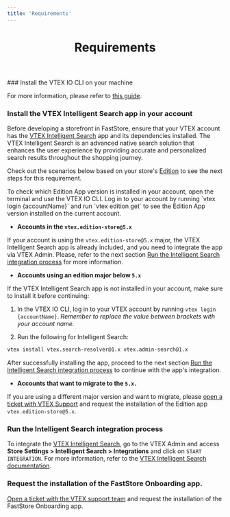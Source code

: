 ```yaml
---
title: 'Requirements'
---
```



<header>

# Requirements

</header>

<Steps>
### Install the VTEX IO CLI on your machine

For more information, please refer to [this guide](https://developers.vtex.com/vtex-developer-docs/docs/vtex-io-documentation-vtex-io-cli-installation-and-command-reference).

### Install the VTEX Intelligent Search app in your account

Before developing a storefront in FastStore, ensure that your VTEX account has the [VTEX Intelligent Search](https://help.vtex.com/tracks/vtex-intelligent-search) app and its dependencies installed. The VTEX Intelligent Search is an advanced native search solution that enhances the user experience by providing accurate and personalized search results throughout the shopping journey.

Check out the scenarios below based on your store's [Edition](https://developers.vtex.com/docs/guides/vtex-io-documentation-edition-app) to see the next steps for this requirement.

<Callout type="info" emoji="ℹ️">
  To check which Edition App version is installed in your account, open the terminal and use the VTEX IO CLI. Log in to your account by running `vtex login {accountName}` and run `vtex edition get` to see the Edition App version installed on the current account.
</Callout>

- **Accounts in the `vtex.edition-store@5.x`**

If your account is using the `vtex.edition-store@5.x` major, the VTEX Intelligent Search app is already included, and you need to integrate the app via VTEX Admin. Please, refer to the next section [Run the Intelligent Search integration process](#run-the-intelligent-search-integration-process) for more information.

- **Accounts using an edition major below `5.x`**

If the VTEX Intelligent Search app is not installed in your account, make sure to install it before continuing:


1. In the VTEX IO CLI, log in to your VTEX account by running `vtex login {accountName}`. *Remember to replace the value between brackets with your account name.*

2. Run the following for Intelligent Search:

```bash
vtex install vtex.search-resolver@1.x vtex.admin-search@1.x
```
After successfully installing the app, proceed to the next section [Run the Intelligent Search integration process](#run-the-intelligent-search-integration-process) to continue with the app's integration.

- **Accounts that want to migrate to the `5.x.`** 

If you are using a different major version and want to migrate, please [open a ticket with VTEX Support](https://help.vtex.com/en/support) and request the installation of the Edition app `vtex.edition-store@5.x`.


### Run the Intelligent Search integration process

To integrate the [VTEX Intelligent Search](https://help.vtex.com/tracks/vtex-intelligent-search), go to the VTEX Admin and access **Store Settings > Intelligent Search > Integrations** and click on `START INTEGRATION`. For more information, refer to the [VTEX Intelligent Search documentation](https://help.vtex.com/tracks/vtex-intelligent-search).

### Request the installation of the FastStore Onboarding app.

[Open a ticket with the VTEX support team](https://help.vtex.com/support) and request the installation of the FastStore Onboarding app.
</Steps>

